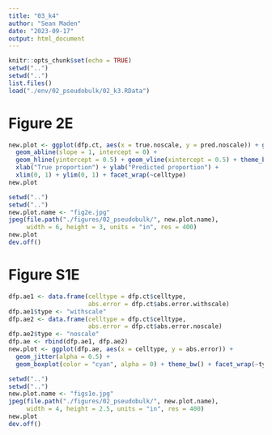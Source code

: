 ```yaml
---
title: "03_k4"
author: "Sean Maden"
date: "2023-09-17"
output: html_document
---
```


```r
knitr::opts_chunk$set(echo = TRUE)
setwd("..")
setwd("..")
list.files()
load("./env/02_pseudobulk/02_k3.RData")
```

# Figure 2E 

```r
new.plot <- ggplot(dfp.ct, aes(x = true.noscale, y = pred.noscale)) + geom_point() + 
  geom_abline(slope = 1, intercept = 0) + 
  geom_hline(yintercept = 0.5) + geom_vline(xintercept = 0.5) + theme_bw() +
  xlab("True proportion") + ylab("Predicted proportion") +
  xlim(0, 1) + ylim(0, 1) + facet_wrap(~celltype)
new.plot
```

```r
setwd("..")
setwd("..")
new.plot.name <- "fig2e.jpg"
jpeg(file.path("./figures/02_pseudobulk/", new.plot.name), 
     width = 6, height = 3, units = "in", res = 400)
new.plot
dev.off()
```

# Figure S1E

```r
dfp.ae1 <- data.frame(celltype = dfp.ct$celltype,
                      abs.error = dfp.ct$abs.error.withscale)
dfp.ae1$type <- "withscale"
dfp.ae2 <- data.frame(celltype = dfp.ct$celltype,
                      abs.error = dfp.ct$abs.error.noscale)
dfp.ae2$type <- "noscale"
dfp.ae <- rbind(dfp.ae1, dfp.ae2)
new.plot <- ggplot(dfp.ae, aes(x = celltype, y = abs.error)) + 
  geom_jitter(alpha = 0.5) + 
  geom_boxplot(color = "cyan", alpha = 0) + theme_bw() + facet_wrap(~type)
```

```r
setwd("..")
setwd("..")
new.plot.name <- "figs1e.jpg"
jpeg(file.path("./figures/02_pseudobulk/", new.plot.name), 
     width = 4, height = 2.5, units = "in", res = 400)
new.plot
dev.off()
```

